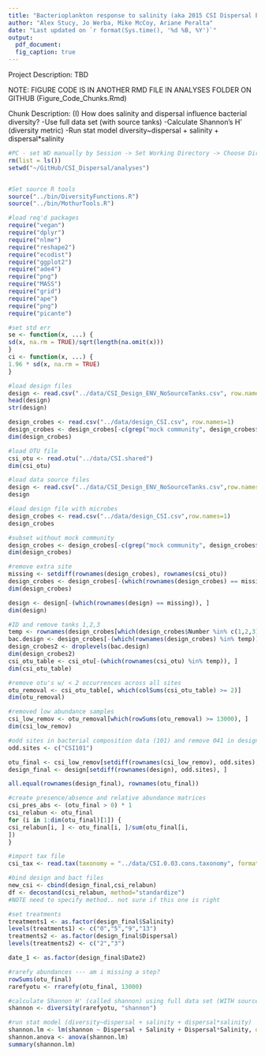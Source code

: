 ```yaml
---
title: "Bacterioplankton response to salinity (aka 2015 CSI Dispersal Experiment)"
author: "Alex Stucy, Jo Werba, Mike McCoy, Ariane Peralta"
date: "Last updated on `r format(Sys.time(), '%d %B, %Y')`"
output: 
  pdf_document:
  fig_caption: true
---
```

Project Description: TBD


NOTE: FIGURE CODE IS IN ANOTHER RMD FILE IN ANALYSES FOLDER ON GITHUB (Figure_Code_Chunks.Rmd)


Chunk Description: (I) How does salinity and dispersal influence bacterial diversity?
-Use full data set (with source tanks)
-Calculate Shannon's H' (diversity metric)
-Run stat model diversity~dispersal + salinity + dispersal*salinity

```r
#PC - set WD manually by Session -> Set Working Directory -> Choose Directory...
rm(list = ls())
setwd("~/GitHub/CSI_Dispersal/analyses")


#Set source R tools
source("../bin/DiversityFunctions.R")
source("../bin/MothurTools.R")

#load req'd packages
require("vegan")
require("dplyr")
require("nlme")
require("reshape2")
require("ecodist")
require("ggplot2")
require("ade4")
require("png")
require("MASS")
require("grid")
require("ape")
require("png")
require("picante")

#set std err
se <- function(x, ...) {
sd(x, na.rm = TRUE)/sqrt(length(na.omit(x)))
}
ci <- function(x, ...) {
1.96 * sd(x, na.rm = TRUE)
}

#load design files
design <- read.csv("../data/CSI_Design_ENV_NoSourceTanks.csv", row.names=1)
head(design)
str(design)

design_crobes <- read.csv("../data/design_CSI.csv", row.names=1)
design_crobes <- design_crobes[-c(grep("mock community", design_crobes$CSI_ID)), ]
dim(design_crobes)

#load OTU file
csi_otu <- read.otu("../data/CSI.shared")
dim(csi_otu)

#load data source files
design <- read.csv("../data/CSI_Design_ENV_NoSourceTanks.csv",row.names=1)
design

#load design file with microbes 
design_crobes <- read.csv("../data/design_CSI.csv",row.names=1)
design_crobes

#subset without mock community
design_crobes <- design_crobes[-c(grep("mock community", design_crobes$CSI_ID)), ]
dim(design_crobes)

#remove extra site
missing <- setdiff(rownames(design_crobes), rownames(csi_otu))
design_crobes <- design_crobes[-(which(rownames(design_crobes) == missing)), ]
dim(design_crobes)

design <- design[-(which(rownames(design) == missing)), ]
dim(design)

#ID and remove tanks 1,2,3
temp <- rownames(design_crobes[which(design_crobes$Number %in% c(1,2,3)), ])
bac.design <- design_crobes[-(which(rownames(design_crobes) %in% temp)), ]
design_crobes2 <- droplevels(bac.design)
dim(design_crobes2)
csi_otu_table <- csi_otu[-(which(rownames(csi_otu) %in% temp)), ]
dim(csi_otu_table)

#remove otu's w/ < 2 occurrences across all sites
otu_removal <- csi_otu_table[, which(colSums(csi_otu_table) >= 2)]
dim(otu_removal)

#removed low abundance samples
csi_low_remov <- otu_removal[which(rowSums(otu_removal) >= 13000), ]
dim(csi_low_remov)

#odd sites in bacterial composition data (101) and remove 041 in design file
odd.sites <- c("CSI101")

otu_final <- csi_low_remov[setdiff(rownames(csi_low_remov), odd.sites), ]
design_final <- design[setdiff(rownames(design), odd.sites), ]

all.equal(rownames(design_final), rownames(otu_final))

#create presence/absence and relative abundance matrices
csi_pres_abs <- (otu_final > 0) * 1
csi_relabun <- otu_final
for (i in 1:dim(otu_final)[1]) {
csi_relabun[i, ] <- otu_final[i, ]/sum(otu_final[i,
])
}

#import tax file
csi_tax <- read.tax(taxonomy = "../data/CSI.0.03.cons.taxonomy", format = "rdp", tax.levels = 6, col.tax = 3)

#bind design and bact files
new_csi <- cbind(design_final,csi_relabun)
df <- decostand(csi_relabun, method="standardize")
#NOTE need to specify method.. not sure if this one is right

#set treatments
treatments1 <- as.factor(design_final$Salinity)
levels(treatments1) <- c("0","5","9","13")
treatments2 <- as.factor(design_final$Dispersal)
levels(treatments2) <- c("2","3")

date_1 <- as.factor(design_final$Date2)

#rarefy abundances --- am i missing a step?
rowSums(otu_final)
rarefyotu <- rrarefy(otu_final, 13000)

#calculate Shannon H' (called shannon) using full data set (WITH source tanks)
shannon <- diversity(rarefyotu, "shannon")

#run stat model (diversity~dispersal + salinity + dispersal*salinity)
shannon.lm <- lm(shannon ~ Dispersal + Salinity + Dispersal*Salinity, data = design_final)
shannon.anova <- anova(shannon.lm)
summary(shannon.lm)

```

